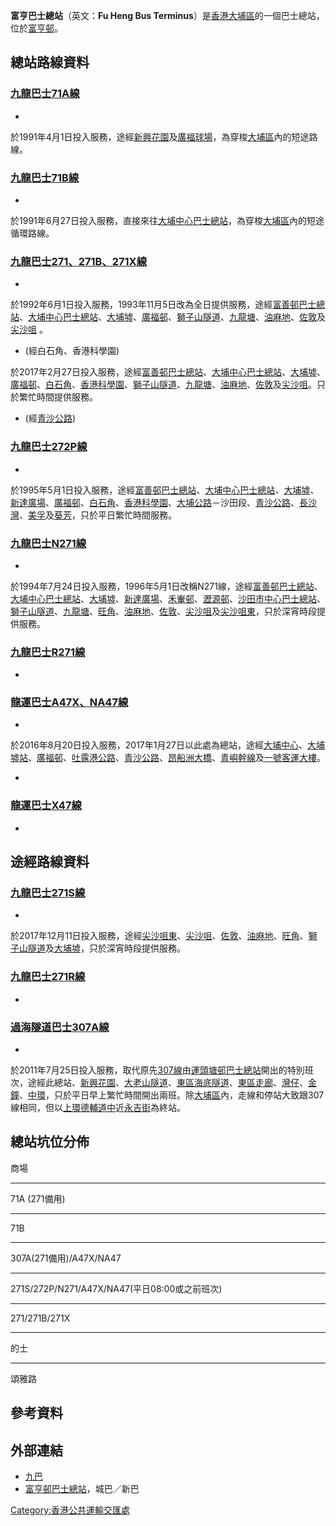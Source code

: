 {{Infobox HK Bus terminus
|name=富亨巴士總站
|engname=Fu Heng Bus Terminus
|image=Fu Heng Bus Terminus.jpg
|district=[[大埔區|大埔區]]
|area=[[九巴|九巴]]<br>-[[大埔中心|大埔中心]]／[[富善|富善]]／[[富亨|富亨]]<br>[[城巴|城巴]]<br>-大埔中心／富亨／富善 
|street=[[頌雅路|頌雅路]][[富亨邨|富亨邨]]亨盛樓外
|opendate=1991年3月31日
|terminate=九巴<br>[[九龍巴士71A線|71A]]、[[九龍巴士71B線|71B]]、[[九龍巴士271線|271]]、[[九龍巴士271線|271B]]、[[九龍巴士271線|271X]]、[[九龍巴士272P線|272P]]、[[九龍巴士N271線|N271]]<br>[[龍運巴士|龍運巴士]]<br>[[龍運巴士A47X線|A47X]]、[[龍運巴士A47X線|NA47]]、[[龍運巴士X47線|X47]]
|via=九巴<br>[[九龍巴士N271線|271S]]<br>[[過海隧道巴士|過海隧道巴士]]<br>[[過海隧道巴士307A線|307A]]
|feeder=
|nearbystreets=
|nearbysights=
|notes=
|bgcolor=green
|fontcolor=white
|alternative=
}}
'''富亨巴士總站'''（英文：'''Fu Heng Bus Terminus'''）是[[香港|香港]][[大埔區|大埔區]]的一個巴士總站，位於[[富亨邨|富亨邨]]。

==總站路線資料==
===[[九龍巴士71A線|九龍巴士71A線]]===
*{{HK Bus Route KLNT|71A|inline}}
於1991年4月1日投入服務，途經[[新興花園|新興花園]]及[[廣福球場|廣福球場]]，為穿梭[[大埔區|大埔區]]內的短途路線。

===[[九龍巴士71B線|九龍巴士71B線]]===
*{{HK Bus Route KLNT|71B|inline}}
於1991年6月27日投入服務，直接來往[[大埔中心巴士總站|大埔中心巴士總站]]，為穿梭[[大埔區|大埔區]]內的短途循環路線。

===[[九龍巴士271線|九龍巴士271、271B、271X線]]===
;{{KMB|271}}
*{{HK Bus Route KLNT|271|inline}}
於1992年6月1日投入服務，1993年11月5日改為全日提供服務，途經[[富善邨巴士總站|富善邨巴士總站]]、[[大埔中心巴士總站|大埔中心巴士總站]]、[[大埔墟|大埔墟]]、[[廣福邨|廣福邨]]、[[獅子山隧道|獅子山隧道]]、[[九龍塘|九龍塘]]、[[油麻地|油麻地]]、[[佐敦|佐敦]]及[[尖沙咀|尖沙咀]] 。

;{{KMB|271B}}
*{{HK Bus Route KLNT|271B|inline}}(經白石角、香港科學園)
於2017年2月27日投入服務，途經[[富善邨巴士總站|富善邨巴士總站]]、[[大埔中心巴士總站|大埔中心巴士總站]]、[[大埔墟|大埔墟]]、[[廣福邨|廣福邨]]、[[白石角|白石角]]、[[香港科學園|香港科學園]]、[[獅子山隧道|獅子山隧道]]、[[九龍塘|九龍塘]]、[[油麻地|油麻地]]、[[佐敦|佐敦]]及[[尖沙咀|尖沙咀]]。只於繁忙時間提供服務。

;{{KMB|271X}}
*{{HK Bus Route KLNT|271X|inline}}(經[[青沙公路|青沙公路]])

===[[九龍巴士272P線|九龍巴士272P線]]===
*{{HK Bus Route KLNT|272P|inline}}
於1995年5月1日投入服務，途經[[富善邨巴士總站|富善邨巴士總站]]、[[大埔中心巴士總站|大埔中心巴士總站]]、[[大埔墟|大埔墟]]、[[新達廣場|新達廣場]]、[[廣福邨|廣福邨]]、[[白石角|白石角]]、[[香港科學園|香港科學園]]、[[大埔公路|大埔公路]]－沙田段、[[青沙公路|青沙公路]]、[[長沙灣|長沙灣]]、[[美孚_(香港)|美孚]]及[[葵芳|葵芳]]，只於平日繁忙時間服務。

===[[九龍巴士N271線|九龍巴士N271線]]===
*{{HK Bus Route KLNT|N271|inline}}
於1994年7月24日投入服務，1996年5月1日改稱N271線，途經[[富善邨巴士總站|富善邨巴士總站]]、[[大埔中心巴士總站|大埔中心巴士總站]]、[[大埔墟|大埔墟]]、[[新達廣場|新達廣場]]、[[禾輋邨|禾輋邨]]、[[瀝源邨|瀝源邨]]、[[沙田市中心巴士總站|沙田市中心巴士總站]]、[[獅子山隧道|獅子山隧道]]、[[九龍塘|九龍塘]]、[[旺角|旺角]]、[[油麻地|油麻地]]、[[佐敦|佐敦]]、[[尖沙咀|尖沙咀]]及[[尖沙咀東|尖沙咀東]]，只於深宵時段提供服務。

===[[九龍巴士R271線|九龍巴士R271線]]===
*{{HK Bus Route KLNT|R271|inline}}

===[[龍運巴士A47X線|龍運巴士A47X、NA47線]]===
;{{LWB|A47X}}
*{{HK Bus Route Lantau|A47X|inline}}
於2016年8月20日投入服務，2017年1月27日以此處為總站，途經[[大埔中心|大埔中心]]、[[大埔墟站|大埔墟站]]、[[廣福邨|廣福邨]]、[[吐露港公路|吐露港公路]]、[[青沙公路|青沙公路]]、[[昂船洲大橋|昂船洲大橋]]、[[青嶼幹線|青嶼幹線]]及[[香港國際機場#一號客運大樓|一號客運大樓]]。

;{{LWB|NA47}}
*{{HK Bus Route Lantau|NA47|inline}}

===[[龍運巴士X47線|龍運巴士X47線]]===
*{{HK Bus Route Lantau|X47|inline}}

==途經路線資料==
===[[九龍巴士271S線|九龍巴士271S線]]===
*{{HK Bus Route KLNT|271S|inline}}
於2017年12月11日投入服務，途經[[尖沙咀東|尖沙咀東]]、[[尖沙咀|尖沙咀]]、[[佐敦|佐敦]]、[[油麻地|油麻地]]、[[旺角|旺角]]、[[獅子山隧道|獅子山隧道]]及[[大埔墟|大埔墟]]，只於深宵時段提供服務。
===[[九龍巴士271R線|九龍巴士271R線]]===
*{{HK Bus Route KLNT|271R|inline}}
===[[過海隧道巴士307A線|過海隧道巴士307A線]]===
*{{HK Bus Route Cross Harbour|307A|inline}}
於2011年7月25日投入服務，取代原先[[過海隧道巴士307線|307線]]由[[運頭塘邨巴士總站|運頭塘邨巴士總站]]開出的特別班次，途經此總站、[[新興花園|新興花園]]、[[大老山隧道|大老山隧道]]、[[東區海底隧道|東區海底隧道]]、[[東區走廊|東區走廊]]、[[灣仔|灣仔]]、[[金鐘|金鐘]]、[[中環|中環]]，只於平日早上繁忙時間開出兩班。除[[大埔區|大埔區]]內，走線和停站大致跟307線相同，但以[[上環|上環]][[德輔道中|德輔道中]]近[[永吉街|永吉街]]為終站。

==總站坑位分佈==
商場
------------------------------
71A (271備用)
------------------------------
71B
------------------------------
307A(271備用)/A47X/NA47
------------------------------
271S/272P/N271/A47X/NA47(平日08:00或之前班次)
------------------------------
271/271B/271X 
------------------------------
的士
------------------------------
頌雅路

==參考資料==
{{reflist}}

==外部連結==
{{commonscat|Fu Heng Public Transport Interchange}}
*[http://www.kmb.hk 九巴]{{Wayback|url=http://www.kmb.hk/ |date=20121206050156 }}
*[http://www.nwstbus.com.hk/routes/routesearch.aspx?searchtype=3&intLangID=2&inpchg=0&desdistrict=TP+&desarea=000114&destype=3&desid=002055 富亨邨巴士總站]{{Wayback|url=http://www.nwstbus.com.hk/routes/routesearch.aspx?searchtype=3&intLangID=2&inpchg=0&desdistrict=TP+&desarea=000114&destype=3&desid=002055 |date=20160304133010 }}，城巴／新巴

{{香港大埔區巴士總站列表}}

[[Category:香港公共運輸交匯處|Category:香港公共運輸交匯處]]